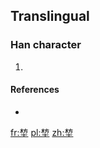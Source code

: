 ==Translingual==

===Han character===
{{Han char|rn=32|rad=土|as=08|sn=11|four=|canj=木尸土 (DSG)|ids=⿱[[枋]][[土]]}}

# {{defn|Han|sort=土08}}

====References====
* {{Han ref|kx=0232.181|hdz=10450.051|uh=580F|ud=22543}}

[[fr:堏]]
[[pl:堏]]
[[zh:堏]]